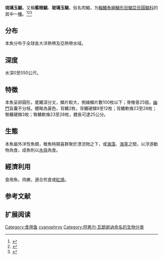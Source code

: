 {{Speciesbox
| status = NE
| status_system = 
| image = 
| genus = Psenes
| species = cyanophrys
| authority = [[Achille_Valenciennes|Valenciennes]], 1833
| synonyms = *''Psenes leucurus''<br /><small>Valenciennes, 1833</small>
*''Psenes pacificus''<br /><small>Meek & Hildebrand, 1925</small>
*''Psenes guamensis''<br /><small>Valenciennes, 1833</small>
*''Cubiceps multiradiatus''<br /><small>Günther, 1872</small>
*''Psenes fuscus''<br /><small>Guichenot, 1866</small>
*''Psenes kamoharai''<br /><small>Abe''<br />Kojima & Kosakai, 1963</small>
*''Psenes chapmani''<br /><small>Fowler, 1906</small>
*''Psenes auratus''<br /><small>Valenciennes, 1833</small>
*''Psenes javanicus''<br /><small>Valenciennes, 1833</small>
}}

'''琉璃玉鯧'''，又稱'''藍眼鯧'''、'''玻璃玉鲳'''，俗名肉鯧，为[[輻鰭魚綱|輻鰭魚綱]][[鱸形目|鱸形目]][[鯧亞目|鯧亞目]][[圓鲳科|圓鲳科]]的其中一[[種|種]]。<ref>{{FishBase_species|genus=Psenes|species=cyanophrys|year=2011|month=12}}</ref><ref>{{Cite web |url=http://fishdb.sinica.edu.tw/ |title=台灣魚類資料庫 |accessdate=2008-04-06 |archive-date=2016-03-04 |archive-url=https://web.archive.org/web/20160304193340/http://fishdb.sinica.edu.tw/ |dead-url=no }}</ref><ref>{{cite web| url =http://www.bioinfo.cn/db05/BjdwSpecies.php?action=view&id=8228| title =玻璃玉鲳| work =中国动物物种编目数据库| publisher =中国科学院微生物研究所| author =中国科学院动物研究所| accessdate =2009-04-16| deadurl =yes| archiveurl =https://web.archive.org/web/20160305064157/http://www.bioinfo.cn/db05/BjdwSpecies.php?action=view&id=8228| archivedate =2016-03-05}}</ref>

==分布==
本魚分布于全球各大洋熱帶及亞熱帶水域。

==深度==
水深0至550公尺。

==特徵==
本魚呈卵圓形，尾鰭深分叉，鱗片較大，側線鱗片數100枚以下；脊椎骨25個，[[幽門|幽門]]盲囊不分枝。體略為黃色，背鰭2枚，背鰭硬棘9至12枚；背鰭軟條23至28枚；臀鰭硬棘3枚；臀鰭軟條23至28枚，體長可達25公分。

==生態==
本魚屬外洋性魚類，稚魚時期喜群聚於漂流物之下，或[[海藻|海藻]]、[[海草|海草]]之間，以浮游動物為食，成魚則以[[水母|水母]]為食。

==經濟利用==
食用魚，肉嫩，適合煎食或[[紅燒|紅燒]]。

== 参考文献 ==
{{reflist}}

== 扩展阅读 ==
{{refbegin}}
{{wikispecies-inline|Psenes cyanophrys|琉璃玉鯧}}
{{refend}}
{{Taxonbar|from=Q5235691}}

[[Category:食用鱼|Category:食用鱼]]
[[Category:玉鯧屬|cyanophrys]]
[[Category:阿希尔·瓦朗谢讷命名的生物分类|Category:阿希尔·瓦朗谢讷命名的生物分类]]


{{鱸形目小作品}}